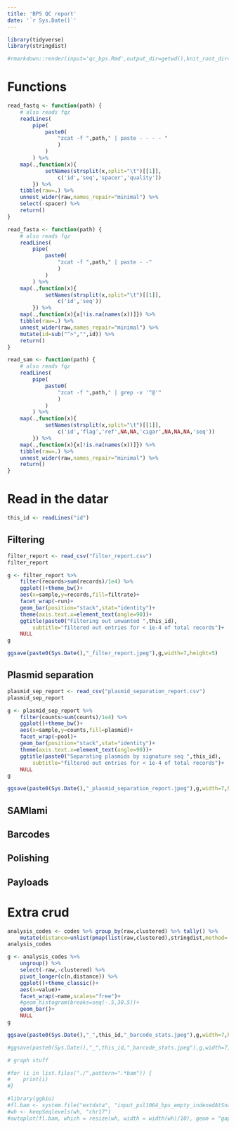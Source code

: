 ```yaml
---
title: 'BPS QC report'
date: '`r Sys.Date()`'
---
```


```r
library(tidyverse)
library(stringdist)

#rmarkdown::render(input='qc_bps.Rmd',output_dir=getwd(),knit_root_dir=getwd())
```

# Functions

```r

read_fastq <- function(path) {
    # also reads fqz
    readLines(
        pipe(
            paste0( 
                "zcat -f ",path," | paste - - - - "
                )
            )
        ) %>% 
    map(.,function(x){
            setNames(strsplit(x,split="\t")[[1]],
                c('id','seq','spacer','quality'))
        }) %>% 
    tibble(raw=.) %>% 
    unnest_wider(raw,names_repair="minimal") %>%
    select(-spacer) %>%
    return()
}

read_fasta <- function(path) {
    # also reads fqz
    readLines(
        pipe(
            paste0( 
                "zcat -f ",path," | paste - -"
                )
            )
        ) %>% 
    map(.,function(x){
            setNames(strsplit(x,split="\t")[[1]],
                c('id','seq'))
        }) %>% 
    map(.,function(x){x[!is.na(names(x))]}) %>%
    tibble(raw=.) %>% 
    unnest_wider(raw,names_repair="minimal") %>%
    mutate(id=sub("^>","",id)) %>%
    return()
}

read_sam <- function(path) {
    # also reads fqz
    readLines(
        pipe(
            paste0( 
                "zcat -f ",path," | grep -v '^@'"
                )
            )
        ) %>% 
    map(.,function(x){
            setNames(strsplit(x,split="\t")[[1]],
                c('id','flag','ref',NA,NA,'cigar',NA,NA,NA,'seq'))
        }) %>% 
    map(.,function(x){x[!is.na(names(x))]}) %>%
    tibble(raw=.) %>% 
    unnest_wider(raw,names_repair="minimal") %>%
    return()
}

```

# Read in the datar

```r
this_id <- readLines("id")
```

## Filtering

```r
filter_report <- read_csv("filter_report.csv")
filter_report

g <- filter_report %>%
    filter(records>sum(records)/1e4) %>%
    ggplot()+theme_bw()+
    aes(x=sample,y=records,fill=filtrate)+
    facet_wrap(~run)+
    geom_bar(position="stack",stat="identity")+
    theme(axis.text.x=element_text(angle=90))+
    ggtitle(paste0("Filtering out unwanted ",this_id),
        subtitle="filtered out entries for < 1e-4 of total records")+
    NULL
g

ggsave(paste0(Sys.Date(),"_filter_report.jpeg"),g,width=7,height=5)
```

## Plasmid separation

```r
plasmid_sep_report <- read_csv("plasmid_separation_report.csv")
plasmid_sep_report

g <- plasmid_sep_report %>%
    filter(counts>sum(counts)/1e4) %>%
    ggplot()+theme_bw()+
    aes(x=sample,y=counts,fill=plasmid)+
    facet_wrap(~pool)+
    geom_bar(position="stack",stat="identity")+
    theme(axis.text.x=element_text(angle=90))+
    ggtitle(paste0("Separating plasmids by signature seq ",this_id),
        subtitle="filtered out entries for < 1e-4 of total records")+
    NULL
g

ggsave(paste0(Sys.Date(),"_plasmid_separation_report.jpeg"),g,width=7,height=5)
```



## SAMlami

## Barcodes

## Polishing

## Payloads


# Extra crud

```r

analysis_codes <- codes %>% group_by(raw,clustered) %>% tally() %>%
    mutate(distance=unlist(pmap(list(raw,clustered),stringdist,method='lv'))) 
analysis_codes

g <- analysis_codes %>%
    ungroup() %>% 
    select(-raw,-clustered) %>%
    pivot_longer(c(n,distance)) %>%
    ggplot()+theme_classic()+
    aes(x=value)+
    facet_wrap(~name,scales="free")+
    #geom_histogram(breaks=seq(-.5,30.5))+
    geom_bar()+
    NULL
g

ggsave(paste0(Sys.Date(),"_",this_id,"_barcode_stats.jpeg"),g,width=7,height=5)

#ggsave(paste0(Sys.Date(),"_",this_id,"_barcode_stats.jpeg"),g,width=7,height=5)

# graph stuff

#for (i in list.files("./",pattern=".*bam")) {
#    print(i)
#}

#library(ggbio)
#fl.bam <- system.file("extdata", "input_psl1064_bps_empty_indexedAtSnaBI.fasta_test_aligned.bam", package = "biovizBase")
#wh <- keepSeqlevels(wh, "chr17")
#autoplot(fl.bam, which = resize(wh, width = width(wh)/10), geom = "gapped.pair")

```


